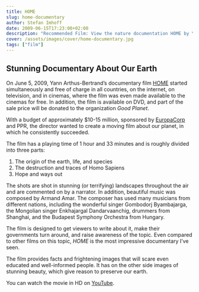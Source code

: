```yaml
---
title: HOME
slug: home-documentary
author: Stefan Imhoff
date: 2009-06-15T17:23:00+02:00
description: "Recommended Film: View the nature documentation HOME by Yann Arthus-Bertrand for FREE. Beautiful aerial photographs of the world. The creation of the earth, life, destruction by man and hope and ways out."
cover: /assets/images/cover/home-documentary.jpg
tags: ["film"]
---
```


## Stunning Documentary About Our Earth

On June 5, 2009, Yann Arthus-Bertrand’s documentary film [HOME](https://youtu.be/jqxENMKaeCU) started simultaneously and free of charge in all countries, on the internet, on television, and in cinemas, where the film was even made available to the cinemas for free. In addition, the film is available on DVD, and part of the sale price will be donated to the organization _Good Planet_.

With a budget of approximately $10-15 million, sponsored by [EuropaCorp](http://www.europacorp.com/) and PPR, the director wanted to create a moving film about our planet, in which he consistently succeeded.

<Pullquote text="No time for pessimism." />

The film has a playing time of 1 hour and 33 minutes and is roughly divided into three parts:

1. The origin of the earth, life, and species
2. The destruction and traces of Homo Sapiens
3. Hope and ways out

The shots are shot in stunning (or terrifying) landscapes throughout the air and are commented on by a narrator. In addition, beautiful music was composed by Armand Amar. The composer has used many musicians from different nations, including the wonderful singer Gombodorj Byambajarga, the Mongolian singer Enkhajargal Dandarvaanchig, drummers from Shanghai, and the Budapest Symphony Orchestra from Hungary.

<Pullquote text="Dubai has endless sun, but no solar panels." />

The film is designed to get viewers to write about it, make their governments turn around, and raise awareness of the topic. Even compared to other films on this topic, _HOME_ is the most impressive documentary I’ve seen.

The film provides facts and frightening images that will scare even educated and well-informed people. It has on the other side images of stunning beauty, which give reason to preserve our earth.

You can watch the movie in HD on [YouTube](https://youtu.be/jqxENMKaeCU).
